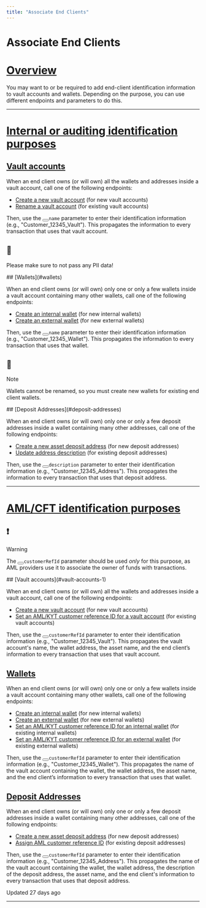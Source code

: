 ```yaml
---
title: "Associate End Clients"
---
```

  
  # Associate End Clients

# [Overview](#overview)

You may want to or be required to add end-client identification information to vault accounts and wallets. Depending on the purpose, you can use different endpoints and parameters to do this.

* * *

# [Internal or auditing identification purposes](#internal-or-auditing-identification-purposes)
## [Vault accounts](#vault-accounts)

When an end client owns (or will own) all the wallets and addresses inside a vault account, call one of the following endpoints:

*   [Create a new vault account](/reference/createvaultaccount) (for new vault accounts)
*   [Rename a vault account](/reference/put_vault-accounts-vaultaccountid) (for existing vault accounts)

Then, use the <button aria-label="Copy Code" class="rdmd-code-copy fa"></button><code class="rdmd-code lang- theme-light" data-lang="" name="" tabindex="0">name</code> parameter to enter their identification information (e.g., "Customer_12345_Vault"). This propagates the information to every transaction that uses that vault account.

<Warning>

## 🚧

Please make sure to not pass any PII data!



</Warning>
## [Wallets](#wallets)

When an end client owns (or will own) only one or only a few wallets inside a vault account containing many other wallets, call one of the following endpoints:

*   [Create an internal wallet](/reference/createinternalwallet) (for new internal wallets)
*   [Create an external wallet](/reference/createexternalwallet) (for new external wallets)

Then, use the <button aria-label="Copy Code" class="rdmd-code-copy fa"></button><code class="rdmd-code lang- theme-light" data-lang="" name="" tabindex="0">name</code> parameter to enter their identification information (e.g., "Customer_12345_Wallet"). This propagates the information to every transaction that uses that wallet.

<Info>

## 📘

Note

Wallets cannot be renamed, so you must create new wallets for existing end client wallets.

</Info>
## [Deposit Addresses](#deposit-addresses)

When an end client owns (or will own) only one or only a few deposit addresses inside a wallet containing many other addresses, call one of the following endpoints:

*   [Create a new asset deposit address](/reference/createvaultaccountassetaddress) (for new deposit addresses)
*   [Update address description](/reference/updatevaultaccountassetaddress) (for existing deposit addresses)

Then, use the <button aria-label="Copy Code" class="rdmd-code-copy fa"></button><code class="rdmd-code lang- theme-light" data-lang="" name="" tabindex="0">description</code> parameter to enter their identification information (e.g., "Customer_12345_Address"). This propagates the information to every transaction that uses that deposit address.

* * *

# [AML/CFT identification purposes](#amlcft-identification-purposes)
<Warning>

## ❗️

Warning

The <button aria-label="Copy Code" class="rdmd-code-copy fa"></button><code class="rdmd-code lang- theme-light" data-lang="" name="" tabindex="0">customerRefId</code> parameter should be used <em>only</em> for this purpose, as AML providers use it to associate the owner of funds with transactions.

</Warning>
## [Vault accounts](#vault-accounts-1)

When an end client owns (or will own) all the wallets and addresses inside a vault account, call one of the following endpoints:

*   [Create a new vault account](/reference/createvaultaccount) (for new vault accounts)
*   [Set an AML/KYT customer reference ID for a vault account](/reference/setvaultaccountcustomerrefid) (for existing vault accounts)

Then, use the <button aria-label="Copy Code" class="rdmd-code-copy fa"></button><code class="rdmd-code lang- theme-light" data-lang="" name="" tabindex="0">customerRefId</code> parameter to enter their identification information (e.g., "Customer_12345_Vault"). This propagates the vault account's name, the wallet address, the asset name, and the end client’s information to every transaction that uses that vault account.

## [Wallets](#wallets-1)

When an end client owns (or will own) only one or only a few wallets inside a vault account containing many other wallets, call one of the following endpoints:

*   [Create an internal wallet](/reference/createinternalwallet) (for new internal wallets)
*   [Create an external wallet](/reference/createexternalwallethttps://developers.fireblocks.com/reference/post_external-wallets) (for new external wallets)
*   [Set an AML/KYT customer reference ID for an internal wallet](/reference/setcustomerrefidforinternalwallet) (for existing internal wallets)
*   [Set an AML/KYT customer reference ID for an external wallet](/reference/setexternalwalletcustomerrefid) (for existing external wallets)

Then, use the <button aria-label="Copy Code" class="rdmd-code-copy fa"></button><code class="rdmd-code lang- theme-light" data-lang="" name="" tabindex="0">customerRefId</code> parameter to enter their identification information (e.g., "Customer_12345_Wallet"). This propagates the name of the vault account containing the wallet, the wallet address, the asset name, and the end client’s information to every transaction that uses that wallet.

## [Deposit Addresses](#deposit-addresses-1)

When an end client owns (or will own) only one or only a few deposit addresses inside a wallet containing many other addresses, call one of the following endpoints:

*   [Create a new asset deposit address](/reference/createvaultaccountassetaddress) (for new deposit addresses)
*   [Assign AML customer reference ID](/reference/post_vault-accounts-vaultaccountid-assetid-addresses-addressid-set-customer-ref-id) (for existing deposit addresses)

Then, use the <button aria-label="Copy Code" class="rdmd-code-copy fa"></button><code class="rdmd-code lang- theme-light" data-lang="" name="" tabindex="0">customerRefId</code> parameter to enter their identification information (e.g., "Customer_12345_Address"). This propagates the name of the vault account containing the wallet, the wallet address, the description of the deposit address, the asset name, and the end client's information to every transaction that uses that deposit address.

Updated 27 days ago

* * *